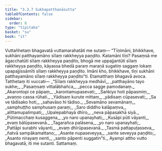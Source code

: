 ```yaml
---
title: "3.3.7 Sukhapatthanāsutta"
tableOfContents: false
sidebar:
  order: 8
type: "tipitaka"
basket: "su"
book: "it"
---
```



<DynamicBreadcrumb />

<Division number="76" book="it">

<Paragraph number="499" book="it">
Vuttañhetaṃ bhagavatā vuttamarahatāti me sutaṃ—
</Paragraph>

<Paragraph number="500" book="it">
“Tīṇimāni, bhikkhave, sukhāni patthayamāno sīlaṃ rakkheyya paṇḍito. Katamāni tīṇi? Pasaṃsā me āgacchatūti sīlaṃ rakkheyya paṇḍito, bhogā me uppajjantūti sīlaṃ rakkheyya paṇḍito, kāyassa bhedā paraṃ maraṇā sugatiṃ saggaṃ lokaṃ upapajjissāmīti sīlaṃ rakkheyya paṇḍito. Imāni kho, bhikkhave, tīṇi sukhāni patthayamāno sīlaṃ rakkheyya paṇḍito”ti. Etamatthaṃ bhagavā avoca. Tatthetaṃ iti vuccati—
</Paragraph>

<Paragraph number="501" type="verses" book="it">
_“Sīlaṃ rakkheyya medhāvī,_  
_patthayāno tayo sukhe;_  
_Pasaṃsaṃ vittalābhañca,_  
_pecca sagge pamodanaṃ._  

</Paragraph>

<Paragraph number="502" type="verses" book="it">
_Akarontopi ce pāpaṃ,_  
_karontamupasevati;_  
_Saṅkiyo hoti pāpasmiṃ,_  
_avaṇṇo cassa rūhati._  

</Paragraph>

<Paragraph number="503" type="verses" book="it">
_Yādisaṃ kurute mittaṃ,_  
_yādisaṃ cūpasevati;_  
_Sa ve tādisako hoti,_  
_sahavāso hi tādiso._  

</Paragraph>

<Paragraph number="504" type="verses" book="it">
_Sevamāno sevamānaṃ,_  
_samphuṭṭho samphusaṃ paraṃ;_  
_Saro diddho kalāpaṃva,_  
_alittamupalimpati;_  
_Upalepabhayā dhīro,_  
_neva pāpasakhā siyā._  

</Paragraph>

<Paragraph number="505" type="verses" book="it">
_Pūtimacchaṃ kusaggena,_  
_yo naro upanayhati;_  
_Kusāpi pūti vāyanti,_  
_evaṃ bālūpasevanā._  

</Paragraph>

<Paragraph number="506" type="verses" book="it">
_Tagarañca palāsena,_  
_yo naro upanayhati;_  
_Pattāpi surabhi vāyanti,_  
_evaṃ dhīrūpasevanā._  

</Paragraph>

<Paragraph number="507" type="verses" book="it">
_Tasmā pattapuṭasseva,_  
_ñatvā sampākamattano;_  
_Asante nupaseveyya,_  
_sante seveyya paṇḍito;_  
_Asanto nirayaṃ nenti,_  
_santo pāpenti suggatin”ti._  

</Paragraph>

<Paragraph number="508" book="it">
Ayampi attho vutto bhagavatā, iti me sutanti.

</Paragraph>
</Division>

<Paragraph number="509" type="center" book="it">
Sattamaṃ.
</Paragraph>